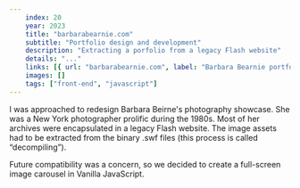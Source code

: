 ```yaml
---
    index: 20
    year: 2023
    title: "barbarabearnie.com"
    subtitle: "Portfolio design and development"
    description: "Extracting a porfolio from a legacy Flash website"
    details: "..."
    links: [{ url: "barbarabearnie.com", label: "Barbara Bearnie portfolio" }]
    images: []
    tags: ["front-end", "javascript"]
---
```


I was approached to redesign Barbara Beirne&apos;s photography showcase. She was a New York photographer prolific during the 1980s. Most of her archives were encapsulated in a legacy Flash website. The image assets had to be extracted from the binary .swf files (this process is called “decompiling”). 

Future compatibility was a concern, so we decided to create a full-screen image carousel in Vanilla JavaScript.